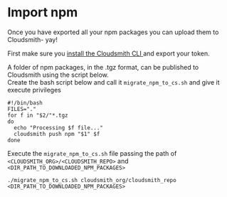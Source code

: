 # Import npm

Once you have exported all your npm packages you can upload them to Cloudsmith- yay! 

First make sure you [install the Cloudsmith CLI ](/getting-started/cli#installation) and export your token. 

A folder of npm packages, in the .tgz format, can be published to Cloudsmith using the script below.  
Create the bash script below and call it `migrate_npm_to_cs.sh` and give it execute privileges

```shell
#!/bin/bash
FILES="."
for f in "$2/"*.tgz
do
  echo "Processing $f file..."
  cloudsmith push npm "$1" $f
done
```

Execute the `migrate_npm_to_cs.sh` file passing the path of `<CLOUDSMITH_ORG>/<CLOUDSMITH_REPO>` and `<DIR_PATH_TO_DOWNLOADED_NPM_PACKAGES>`

```shell
./migrate_npm_to_cs.sh cloudsmith_org/cloudsmith_repo <DIR_PATH_TO_DOWNLOADED_NPM_PACKAGES>
```

